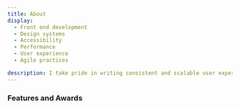 ```yaml
---
title: About
display:
  - Front end development
  - Design systems
  - Accessibility
  - Performance
  - User experience
  - Agile practices

description: I take pride in writing consistent and scalable user experiences, and promoting front end development best practices.
---
```



### Features and Awards

<Features>
  <Feature
    description="IBM Cloud Dublin Meetup"
    href="https://www.meetup.com/IBM-Cloud-Dublin/events/265188966/"
    title="Create a React app with the Carbon Design System"
  />
  <Feature
    description="100 Archive"
    href="http://www.100archive.com/article/simon-finney/"
    title="Designer as Collaborator"
  />
  <Feature
    description="100 Archive"
    href="http://www.100archive.com/project/conversation"
    title="Watson Conversation Poster"
  />
  <Feature
    description="OFFSET"
    href="https://www.iloveoffset.com/offsite-dublin-2017/ibm-creative-coding/"
    title="Creative Coding Workshop"
  />
  <Feature
    description="Institute of Creative Advertising and Design (ICAD)"
    href="https://www.icad.ie/award/design-island/"
    title="Design: Digital - Mobile & App Design — Commended (2016)"
  />
  <Feature
    description="100 Archive Selection 2015"
    href="http://www.100archive.com/project/design-island/"
    title="Design Island"
  />
</Features>
